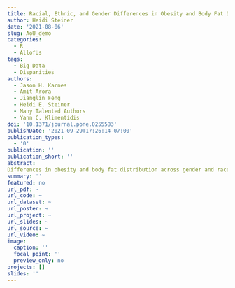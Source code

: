 ```yaml
---
title: Racial, Ethnic, and Gender Differences in Obesity and Body Fat Distribution: An All of Us Research Program Demonstration Project
author: Heidi Steiner
date: '2021-08-06'
slug: AoU_demo
categories:
  - R
  - AllofUs
tags: 
  - Big Data
  - Disparities
authors: 
  - Jason H. Karnes 
  - Amit Arora
  - Jianglin Feng
  - Heidi E. Steiner
  - Many Talented Authors
  - Yann C. Klimentidis
doi: '10.1371/journal.pone.0255583'
publishDate: '2021-09-29T17:26:14-07:00'
publication_types:
  - '0'
publication: ''
publication_short: ''
abstract: 
Differences in obesity and body fat distribution across gender and race/ethnicity have been extensively described. We sought to replicate these differences and evaluate newly emerging data from the All of Us Research Program (AoU). We compared body mass index (BMI), waist circumference, and waist-to-hip ratio from the baseline physical examination, and alanine aminotransferase (ALT) from the electronic health record in up to 88,195 Non-Hispanic White (NHW), 40,770 Non-Hispanic Black (NHB), 35,640 Hispanic, and 5,648 Asian participants. We compared AoU sociodemographic variable distribution to National Health and Nutrition Examination Survey (NHANES) data and applied the pseudo-weighting method for adjusting selection biases of AoU recruitment. Our findings replicate previous observations with respect to gender differences in BMI. In particular, we replicate the large gender disparity in obesity rates among NHB participants, in which obesity and mean BMI are much higher in NHB women than NHB men (33.34 kg/m2 versus 28.40 kg/m2 respectively; p<2.22x10-308). The overall age-adjusted obesity prevalence in AoU participants is similar overall but lower than the prevalence found in NHANES for NHW participants. ALT was higher in men than women, and lower among NHB participants compared to other racial/ethnic groups, consistent with previous findings. Our data suggest consistency of AoU with national averages related to obesity and suggest this resource is likely to be a major source of scientific inquiry and discovery in diverse populations.
summary: ''
featured: no
url_pdf: ~
url_code: ~
url_dataset: ~
url_poster: ~
url_project: ~
url_slides: ~
url_source: ~
url_video: ~
image:
  caption: ''
  focal_point: ''
  preview_only: no
projects: []
slides: ''
---
```

